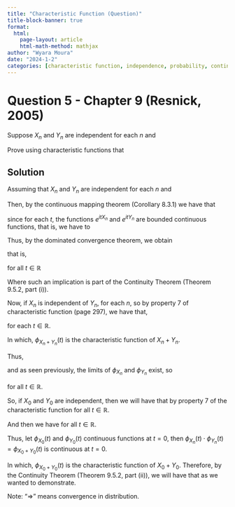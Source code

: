```yaml
---
title: "Characteristic Function (Question)"
title-block-banner: true
format:
  html:
    page-layout: article
    html-math-method: mathjax
author: "Wyara Moura"
date: "2024-1-2"
categories: [characteristic function, independence, probability, continuity theorem, resnick]
---
```


::: hidden

```{=tex}
\usepackage{amsfonts}
\usepackage{dsfont}
\renewcommand{\baselinestretch}{1.2}
\renewcommand{\arraystretch}{1.2}
```
:::

# Question 5 - Chapter 9 (Resnick, 2005)

Suppose $X_{n}$ and $Y_{n}$ are independent for each $n$ and 
\begin{equation*}
\begin{array}{lclllllll}
X_{n} & \Rightarrow & X_{0}, \hspace{2ex} Y_{n} & \Rightarrow & Y_{0},
\end{array}
\end{equation*}

Prove using characteristic functions that 
\begin{equation*}
\begin{array}{lclllllll}
X_{n} + Y_{n} & \Rightarrow & X_{0} + Y_{o}.
\end{array}
\end{equation*}

## Solution

Assuming that $X_{n}$ and $Y_{n}$ are independent for each $n$ and 
\begin{equation*}
\begin{array}{lclllllll}
X_{n} & \Rightarrow & X_{0} \hspace{2ex} \mbox{and} \hspace{2ex} Y_{n} & \Rightarrow & Y_{0},
\end{array}
\end{equation*}

Then, by the continuous mapping theorem (Corollary 8.3.1) we have that 

\begin{equation*}
\begin{array}{lclllllll}
e^{itX_{n}} & \Rightarrow & e^{itX_{0}} \hspace{2ex} \mbox{and} \hspace{2ex} e^{itY_{n}} & \Rightarrow & e^{itY_{0}}
\end{array}
\end{equation*}
since for each $t$, the functions $e^{itX_{n}}$ and $e^{itY_{n}}$ are bounded continuous functions, that is, we have to

\begin{equation*}
\begin{array}{lclllllll}
|e^{itX_{n}}| & \leq & 1 \hspace{2ex} \mbox{and} \hspace{2ex} |e^{itY_{n}}| & \leq & 1 
\end{array}
\end{equation*}

Thus, by the dominated convergence theorem, we obtain

\begin{equation*}
\begin{array}{lclllllll}
\mathbb{E}(e^{itX_{n}}) & \xrightarrow[n \to \infty]{} & \mathbb{E}(e^{itX_{0}}) \hspace{2ex} \mbox{and} \hspace{2ex} \mathbb{E}(e^{itY_{n}}) & \xrightarrow[n \to \infty]{} & \mathbb{E}(e^{itY_{0}}) 
\end{array}
\end{equation*}
that is,

\begin{equation*}
\begin{array}{lclllllll}
\phi_{X_{n}}(t) & \xrightarrow[n \to \infty]{} & \phi_{X_{0}}(t) \hspace{2ex} \mbox{and} \hspace{2ex} \phi_{Y_{n}}(t) & \xrightarrow[n \to \infty]{} & \phi_{Y_{0}}(t)  
\end{array}
\end{equation*}
for all $t\in\mathbb{R}$

Where such an implication is part of the Continuity Theorem (Theorem 9.5.2, part (i)).

Now, if $X_{n}$ is independent of $Y_{n}$, for each $n$, so by property 7 of characteristic function (page 297), we have that,

\begin{equation*}
\begin{array}{lclllllll}
\phi_{X_{n} + Y_{n}}(t) & = & \mathbb{E}(e^{it(X_{n}+Y_{n})}) \\
& = & \mathbb{E}(e^{itX_{n}} \cdot e^{itY_{n}}) \\
& \stackrel{ind.}{=} & \mathbb{E}(e^{itX_{n}}) \cdot \mathbb{E}(e^{itY_{n}}) \\

& = & \phi_{X_{n}}(t) \cdot \phi_{Y_{n}}(t) \\
\end{array}
\end{equation*}
for each $t\in \mathbb{R}$.

In which, $\phi_{X_{n} + Y_{n}}(t)$ is the characteristic function of $X_{n} + Y_{n}$.

Thus,
\begin{equation*}
\begin{array}{lclllllll}
\lim\limits_{x \to \infty} \left[\phi_{X_{n}+Y_{n}}(t) \right] & = & \lim\limits_{x \to \infty} \left[\phi_{X_{n}}(t)\cdot\phi_{Y_{n}}(t) \right] \\ 
\end{array}
\end{equation*}

and as seen previously, the limits of $\phi_{X_{n}}$ and $\phi_{Y_{n}}$ exist, so

\begin{equation*}
\begin{array}{lclllllll}
\lim\limits_{x \to \infty} \left[\phi_{X_{n}}(t) \cdot\phi_{Y_{n}}(t) \right] & = & \lim\limits_{x \to \infty} \phi_{X_{n}}(t)\cdot\lim\limits_{x \to \infty}\phi_{Y_{n}}(t) \\
& = & \phi_{X_{0}}(t)\cdot\phi_{Y_{0}}(t), \\
\end{array}
\end{equation*}
for all $t\in\mathbb{R}$.

So, if $X_{0}$ and $Y_{0}$ are independent, then we will have that by property 7 of the characteristic function
\begin{equation*}
\begin{array}{lclllllll}
\phi_{X_{0}+Y_{0}}(t)
& = & \phi_{X_{0}}(t)\cdot\phi_{Y_{0}}(t), \\
\end{array}
\end{equation*}
for all $t\in\mathbb{R}$.

And then we have
\begin{equation*}
\begin{array}{lclllllll}
\lim\limits_{x \to \infty} \left[\phi_{X_{n}+Y_{n}}(t) \right]  & = & \lim\limits_{x \to \infty} \left[\phi_{X_{n}}(t) \cdot\phi_{Y_{n}}(t) \right] \\
& = & \phi_{X_{0}}(t)\cdot\phi_{Y_{0}}(t) \\
& = & \phi_{X_{0}+Y_{0}}(t),
\end{array}
\end{equation*}
for all $t\in\mathbb{R}$.

Thus, let $\phi_{X_{0}}(t)$ and $\phi_{Y_{0}}(t)$ continuous functions at $t=0$, then $\phi_{X_{n}}(t) \cdot\phi_{Y_{n}}(t) = \phi_{X_{0}+Y_{0}}(t)$ is continuous at $t=0$.

In which, $\phi_{X_{0}+Y_{0}}(t)$ is the characteristic function of $X_{0}+Y_{0}$. Therefore, by the Continuity Theorem (Theorem 9.5.2, part (ii)), we will have that
\begin{equation*}
\begin{array}{lclllllll}
X_{n} + Y_{n} & \Rightarrow & X_{0} + Y_{0}, 
\end{array}
\end{equation*}
as we wanted to demonstrate.

Note: "$\Rightarrow$" means convergence in distribution.

